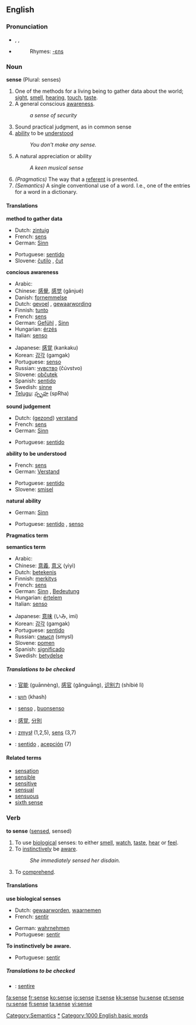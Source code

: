 {{see|Sense}}

==English==

{{rank|cause|close|England|420|sense|ten|beautiful|possible}}

===Pronunciation===
* {{AHD|sĕns}}, {{IPA|/sens/}}, {{SAMPA|/sens/}}
*{{audio|en-us-sense.ogg|Audio (US)}}
*:Rhymes: [[Rhymes:English:-ɛns|-ɛns]]

===Noun===
'''sense''' (Plural: senses)
# One of the methods for a living being to gather data about the world; [[sight]], [[smell]], [[hearing]], [[touch]], [[taste]].
# A general conscious [[awareness]].
#: ''a sense of security'' 
# Sound practical judgment, as in common sense
# [[ability]] to be [[understand|understood]]
#: ''You don't make any sense.''
# A natural appreciation or ability
#:''A keen musical sense''
#''(Pragmatics)'' The way that a [[referent]] is presented.
#''(Semantics)'' A single conventional use of a word. I.e., one of the entries for a word in a dictionary.

====Translations====
'''method to gather data'''
{{top}}
*Dutch: [[zintuig]] {{n}}
*French: [[sens]] {{m}}
*German: [[Sinn]] {{m}}
{{mid}}
*Portuguese: [[sentido]] {{m}}
*Slovene: [[čutilo]] {{n}}, [[čut]] {{m}}
{{bottom}}

'''concious awareness'''
{{top}}
*Arabic: {{ARchar|[[احساس]]}} {{IPAchar|(’eħsās)}} {{m}}
*Chinese: [[感覺]], [[感觉]] (gǎnjué)
*Danish: [[fornemmelse]]
*Dutch: [[gevoel]] {{n}}, [[gewaarwording]] {{f}}
*Finnish: [[tunto]]
*French: [[sens]] {{m}}
*German: [[Gefühl]] {{n}}, [[Sinn]] {{m}}
*Hungarian: [[érzés]]
*Italian: [[senso]] {{m}}
{{mid}}
*Japanese: [[感覚]] (kankaku)
*Korean: [[감각]] (gamgak)
*Portuguese: [[senso]] {{m}}
*Russian: [[чувство]] (čúvstvo) {{n}}
*Slovene: [[občutek]] {{m}}
*Spanish: [[sentido]] {{m}}
*Swedish: [[sinne]]
*[[Telugu]]: [[స్పృహ]] (spRha)
{{bottom}}

'''sound judgement'''
{{top}}
*Dutch: ([[gezond verstand|gezond]]) [[verstand]] {{n}}
*French: [[sens]] {{m}}
*German: [[Sinn]] {{m}}
{{mid}}
*Portuguese: [[sentido]] {{m}}
{{bottom}}

'''ability to be understood'''
{{top}}
*French: [[sens]] {{m}}
*German: [[Verstand]] {{m}}
{{mid}}
*Portuguese: [[sentido]] {{m}}
*Slovene: [[smisel]] {{m}}
{{bottom}}

'''natural ability'''
{{top}}
*German: [[Sinn]] 
{{mid}}
*Portuguese: [[sentido]] {{m}}, [[senso]] {{m}}
{{bottom}}

'''Pragmatics term'''
{{top}}
{{mid}}
{{bottom}}

'''semantics term'''
{{top}}
*Arabic: {{ARchar|[[معنى]]}} {{IPAchar|(maʕna)}} {{m}}
*Chinese: [[意義]], [[意义]] (yìyì)
*Dutch: [[betekenis]] {{f}}
*Finnish: [[merkitys]]
*French: [[sens]] {{m}}
*German: [[Sinn]] {{m}}, [[Bedeutung]] {{f}} 
*Hungarian: [[értelem]]
*Italian: [[senso]] {{m}}
{{mid}}
*Japanese: [[意味]] (いみ, imi)
*Korean: [[감각]] (gamgak)
*Portuguese: [[sentido]] {{m}}
*Russian: [[смысл]] (smysl) {{m}}
*Slovene: [[pomen]] {{m}}
*Spanish: [[significado]] {{m}}
*Swedish: [[betydelse]]
{{bottom}}

=====Translations to be checked=====
{{checktrans}}
*{{ttbc|Chinese}}: [[官能]] (guānnèng), [[感官]] (gǎnguāng), [[识别力]] (shíbié lì)
*{{ttbc|Hebrew}}: [[חוש]] (khash)
*{{ttbc|Italian}}: [[senso]] {{m}}, [[buonsenso]] {{m}}
*{{ttbc|Japanese}}: [[感覚]], [[分別]]
*{{ttbc|Polish}}: [[zmysł]] {{m}} (1,2,5), [[sens]] {{m}} (3,7)
*{{ttbc|Spanish}}: [[sentido]] {{m}}, [[acepción]] {{f}} (7)

====Related terms====
*[[sensation]]
*[[sensible]]
*[[sensitive]]
*[[sensual]]
*[[sensuous]]
*[[sixth sense]]
[[Category:Semantics]]

===Verb===
'''to sense''' ([[sensed]], sensed)
# To use [[biological]] senses: to either [[smell]], [[watch]], [[taste]], [[hear]] or [[feel]].
# To [[instinctively]] be [[aware]].
#:''She immediately sensed her disdain.''
# To [[comprehend]].

====Translations====
'''use biological senses'''
{{top}}
*Dutch: [[gewaarworden]], [[waarnemen]]
*French: [[sentir]]
{{mid}}
*German: [[wahrnehmen]]
*Portuguese: [[sentir]]
{{bottom}}

'''To instinctively be aware.'''
{{top}}
{{mid}}
*Portuguese: [[sentir]]
{{bottom}}


=====Translations to be checked=====
{{checktrans}}
*{{ttbc|Latin}}: [[sentire]]

[[Category:Senses|*]]
[[Category:1000 English basic words]]

[[fa:sense]]
[[fr:sense]]
[[ko:sense]]
[[io:sense]]
[[it:sense]]
[[kk:sense]]
[[hu:sense]]
[[pt:sense]]
[[ru:sense]]
[[fi:sense]]
[[ta:sense]]
[[vi:sense]]